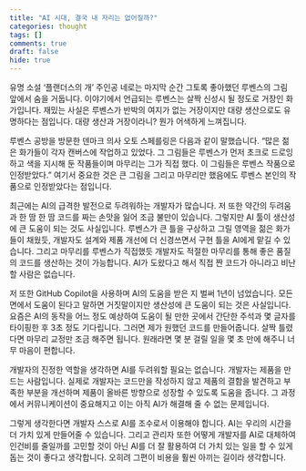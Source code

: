 ```yaml
---
title: "AI 시대, 결국 내 자리는 없어질까?"
categories: thought
tags: []
comments: true
draft: false
hide: true
---
```


유명 소설 ‘플랜더스의 개’ 주인공 네로는 마지막 순간 그토록 좋아했던 루벤스의 그림 앞에서 숨을 거둡니다. 이야기에서 언급되는 루벤스는 살짝 신성시 될 정도로 거장인 화가입니다. 재밌는 사실은 루벤스가 반박의 여지가 없는 거장이지만 대량 생산으로도 유명하다는 점입니다. 대량 생산과 거장이라니? 뭔가 어색하게 느껴집니다.

루벤스 공방을 방문한 덴마크 의사 오토 스페를링은 다음과 같이 말했습니다. “많은 젊은 화가들이 각자 캔버스에 작업하고 있었다. 그 그림들은 루벤스가 먼저 초크로 드로잉하고 색을 지시해 둔 작품들이며 마무리는 그가 직접 했다. 이 그림들은 루벤스 작품으로 인정받았다.” 여기서 중요한 것은 큰 그림을 그리고 마무리만 했음에도 루벤스 본인의 작품으로 인정받았다는 점입니다.

최근에는 AI의 급격한 발전으로 두려워하는 개발자가 많습니다. 저 또한 약간의 두려움과 한 땀 한 땀 코드를 짜는 손맛을 잃어 조금 불만이 있습니다. 그렇지만 AI 툴이 생산성에 큰 도움이 되는 것도 사실입니다. 루벤스가 큰 틀을 구상하고 그릴 영역을 젊은 화가들이 채웠듯, 개발자도 설계와 제품 개선에 더 신경쓰면서 구현 틀을 AI에게 맡길 수 있습니다. 그리고 마무리를 루벤스가 직접했듯 개발자도 적절한 마무리를 통해 좋은 품질의 코드를 생산하는 것이 가능합니다. AI가 도왔다고 해서 직접 짠 코드가 아니라고 비난할 사람은 없습니다.

저 또한 GitHub Copilot을 사용하며 AI의 도움을 받은 지 벌써 1년이 넘었습니다. 모든 면에서 도움이 된다고 말하면 거짓말이지만 생산성에 큰 도움이 되는 것은 사실입니다. 요즘은 AI의 동작을 어느 정도 예상하여 도움이 될 만한 곳에서 간단한 주석과 몇 글자를 타이핑한 후 3초 정도 기다립니다. 그러면 제가 원했던 코드를 만들어줍니다. 살짝 틀렸다면 마무리 교정만 조금 해주면 됩니다. 원래라면 몇 분 걸릴 일을 몇 초 만에 해주니 너무 마음이 편합니다.

개발자의 진정한 역할을 생각하면 AI를 두려워할 필요는 없습니다. 개발자는 제품을 만드는 사람입니다. 실제로 개발자는 코드만을 작성하지 않고 제품의 결함을 발견하고 부족한 부분을 개선하며 제품이 올바른 방향으로 성장할 수 있도록 도움을 줍니다. 그 과정에서 커뮤니케이션이 중요해지고 이는 아직 AI가 해결해 줄 수 없는 문제입니다.

그렇게 생각한다면 개발자 스스로 AI를 조수로서 이용해야 합니다. AI는 우리의 시간을 더 가치 있게 만들어줄 수 있습니다. 그리고 관리자 또한 어떻게 개발자를 AI로 대체하여 인건비를 줄일까를 고민할 것이 아닌 AI를 더 잘 활용하여 더 가치 있는 일을 할 수 있게 돕는 것이 좋다고 생각합니다. 오히려 그편이 비용을 훨씬 아끼는 길이라 생각합니다.
